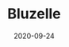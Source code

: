 ---
title: Bluzelle
category: Partners
tag: Data,Storage,Databases
status: publish
date: 2020-09-24
slug: Bluzelle is a cryptographically secure database service for web 3.0 || Data Storage partner (USA)
website: https://blog.bluzelle.com/bluzelle-iotex-solving-data-challenges-in-iot-7bac12fae54c
twitter:
logo: /img/Bluzelle.png
featured_img: https://wp.gcap1.iotex.io/wp-content/uploads/2020/10/bluzelle.jpg
telegram:
---